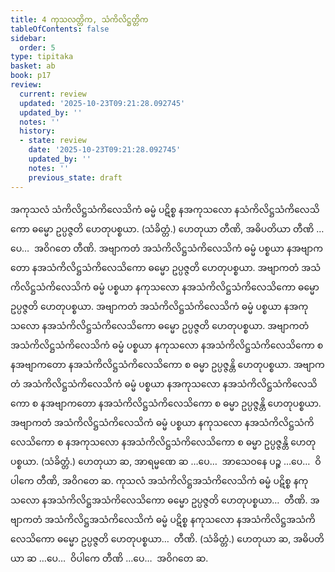 ```yaml
---
title: 4 ကုသလတ္တိက, သံကိလိဋ္ဌတ္တိက
tableOfContents: false
sidebar:
  order: 5
type: tipitaka
basket: ab
book: p17
review:
  current: review
  updated: '2025-10-23T09:21:28.092745'
  updated_by: ''
  notes: ''
  history:
  - state: review
    date: '2025-10-23T09:21:28.092745'
    updated_by: ''
    notes: ''
    previous_state: draft
---
```



<ReviewStatus review={frontmatter.review} showDetails={true} />

<HypothesisAnnotation frontmatter={frontmatter} />

<DynamicBreadcrumb />

<Division number="15" book="p17" e="ch" v="40" p="293">

<Paragraph number="35" book="p17">
အကုသလံ သံကိလိဋ္ဌသံကိလေသိကံ ဓမ္မံ ပဋိစ္စ နအကုသလော နသံကိလိဋ္ဌသံကိလေသိကော ဓမ္မော ဥပ္ပဇ္ဇတိ ဟေတုပစ္စယာ. (သံခိတ္တံ.) ဟေတုယာ တီဏိ, အဓိပတိယာ တီဏိ …ပေ…  အဝိဂတေ တီဏိ.
</Paragraph>

<Paragraph number="36" book="p17">
အဗျာကတံ အသံကိလိဋ္ဌသံကိလေသိကံ ဓမ္မံ ပစ္စယာ နအဗျာကတော နအသံကိလိဋ္ဌသံကိလေသိကော ဓမ္မော ဥပ္ပဇ္ဇတိ ဟေတုပစ္စယာ. အဗျာကတံ အသံကိလိဋ္ဌသံကိလေသိကံ ဓမ္မံ ပစ္စယာ နကုသလော နအသံကိလိဋ္ဌသံကိလေသိကော ဓမ္မော ဥပ္ပဇ္ဇတိ ဟေတုပစ္စယာ. အဗျာကတံ အသံကိလိဋ္ဌသံကိလေသိကံ ဓမ္မံ ပစ္စယာ နအကုသလော နအသံကိလိဋ္ဌသံကိလေသိကော ဓမ္မော ဥပ္ပဇ္ဇတိ ဟေတုပစ္စယာ. အဗျာကတံ အသံကိလိဋ္ဌသံကိလေသိကံ ဓမ္မံ ပစ္စယာ နကုသလော နအသံကိလိဋ္ဌသံကိလေသိကော စ နအဗျာကတော နအသံကိလိဋ္ဌသံကိလေသိကော စ ဓမ္မာ ဥပ္ပဇ္ဇန္တိ ဟေတုပစ္စယာ. အဗျာကတံ အသံကိလိဋ္ဌသံကိလေသိကံ ဓမ္မံ ပစ္စယာ နအကုသလော နအသံကိလိဋ္ဌသံကိလေသိကော စ နအဗျာကတော နအသံကိလိဋ္ဌသံကိလေသိကော စ ဓမ္မာ ဥပ္ပဇ္ဇန္တိ ဟေတုပစ္စယာ. အဗျာကတံ အသံကိလိဋ္ဌသံကိလေသိကံ ဓမ္မံ ပစ္စယာ နကုသလော နအသံကိလိဋ္ဌသံကိလေသိကော စ နအကုသလော နအသံကိလိဋ္ဌသံကိလေသိကော စ ဓမ္မာ ဥပ္ပဇ္ဇန္တိ ဟေတုပစ္စယာ. (သံခိတ္တံ.) ဟေတုယာ ဆ, အာရမ္မဏေ ဆ …ပေ…  အာသေဝနေ ပဉ္စ …ပေ…  ဝိပါကေ တီဏိ, အဝိဂတေ ဆ.
</Paragraph>

</Division>
<Division number="16" book="p17" e="ch" v="40" p="293">

<Paragraph number="37" book="p17">
ကုသလံ အသံကိလိဋ္ဌအသံကိလေသိကံ ဓမ္မံ ပဋိစ္စ နကုသလော နအသံကိလိဋ္ဌအသံကိလေသိကော ဓမ္မော ဥပ္ပဇ္ဇတိ ဟေတုပစ္စယာ…  တီဏိ.
</Paragraph>

<Paragraph number="38" book="p17">
အဗျာကတံ အသံကိလိဋ္ဌအသံကိလေသိကံ ဓမ္မံ ပဋိစ္စ နကုသလော နအသံကိလိဋ္ဌအသံကိလေသိကော ဓမ္မော ဥပ္ပဇ္ဇတိ ဟေတုပစ္စယာ…  တီဏိ. (သံခိတ္တံ.)
</Paragraph>

<Paragraph number="39" book="p17">
ဟေတုယာ ဆ, အဓိပတိယာ ဆ …ပေ…  ဝိပါကေ တီဏိ …ပေ…  အဝိဂတေ ဆ.
</Paragraph>
</Division>